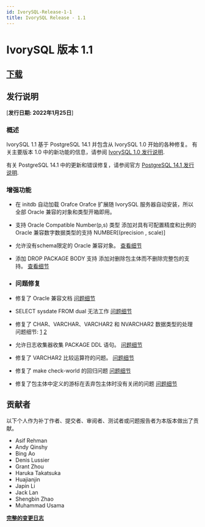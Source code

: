 ```yaml
---
id: IvorySQL-Release-1-1
title: IvorySQL Release - 1.1
---
```


# IvorySQL 版本 1.1


## [**下载**](https://github.com/IvorySQL/IvorySQL/releases/tag/Ivory_REL_1_1)

## 发行说明
[**发行日期: 2022年1月25日**]
### 概述
IvorySQL 1.1 基于 PostgreSQL 14.1 并包含从 IvorySQL 1.0 开始的各种修复。
有关主要版本 1.0 中的新功能的信息，请参阅 [IvorySQL 1.0 发行说明](ivorysql-v1-0-release-page).

有关 PostgreSQL 14.1 中的更新和错误修复，请参阅官方 [PostgreSQL 14.1 发行说明](https://www.postgresql.org/docs/release/14.1/).

### 增强功能

- 在 initdb 自动加载 Orafce
    Orafce 扩展随 IvorySQL 服务器自动安装，所以全部
    Oracle 兼容的对象和类型开箱即用。 

- 支持 Oracle Compatible Number(p,s) 类型
    添加对具有可配置精度和比例的 Oracle 兼容数字数据类型的支持 NUMBER[(precision , scale)]

- 允许没有schema限定的 Oracle 兼容对象。
    [查看细节](https://github.com/IvorySQL/IvorySQL/issues/30)

- 添加 DROP PACKAGE BODY 支持
   添加对删除包主体而不删除完整包的支持。
    [查看细节](https://github.com/IvorySQL/IvorySQL/issues/29)

- ### 问题修复

- 修复了 Oracle 兼容文档
    [问题细节](https://github.com/IvorySQL/IvorySQL/issues/23)

- SELECT sysdate FROM dual 无法工作
    [问题细节](https://github.com/IvorySQL/IvorySQL/issues/24)

- 修复了 CHAR、VARCHAR、VARCHAR2 和 NVARCHAR2 数据类型的处理
    问题细节:
    [1](https://github.com/IvorySQL/IvorySQL/issues/33)
    [2](https://github.com/IvorySQL/IvorySQL/issues/46)

- 允许日志收集器收集 PACKAGE DDL 语句。
    [问题细节](https://github.com/IvorySQL/IvorySQL/issues/21)

- 修复了 VARCHAR2 比较运算符的问题。
    [问题细节](https://github.com/IvorySQL/IvorySQL/issues/25)

- 修复了 make check-world 的回归问题
    [问题细节](https://github.com/IvorySQL/IvorySQL/issues/39)

- 修复了包主体中定义的游标在丢弃包主体时没有关闭的问题
    [问题细节](https://github.com/IvorySQL/IvorySQL/issues/54)

## 贡献者
以下个人作为补丁作者、提交者、审阅者、测试者或问题报告者为本版本做出了贡献。

- Asif Rehman
- Andy Qinshy
- Bing Ao
- Denis Lussier
- Grant Zhou
- Haruka Takatsuka 
- Huajianjin
- Japin Li
- Jack Lan
- Shengbin Zhao
- Muhammad Usama

**[完整的变更日志](https://github.com/IvorySQL/IvorySQL/commits/Ivory_REL_1_1)**

